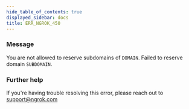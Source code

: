 ```yaml
---
hide_table_of_contents: true
displayed_sidebar: docs
title: ERR_NGROK_450
---
```


### Message

You are not allowed to reserve subdomains of `DOMAIN`. Failed to reserve domain `SUBDOMAIN`.

### Further help

If you're having trouble resolving this error, please reach out to [support@ngrok.com](mailto:support@ngrok.com?subject=Help%20with%20ERR_NGROK_450)
